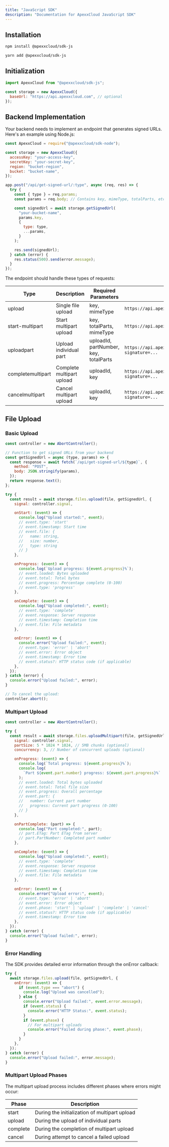 ```yaml
---
title: "JavaScript SDK"
description: "Documentation for ApexxCloud JavaScript SDK"
---
```


## Installation

<CodeGroup>

```bash npm
npm install @apexxcloud/sdk-js
```

```bash yarn
yarn add @apexxcloud/sdk-js
```

</CodeGroup>

## Initialization

```javascript
import ApexxCloud from "@apexxcloud/sdk-js";

const storage = new ApexxCloud({
  baseUrl: "https://api.apexxcloud.com", // optional
});
```

## Backend Implementation

Your backend needs to implement an endpoint that generates signed URLs. Here's an example using Node.js:

```javascript
const ApexxCloud = require("@apexxcloud/sdk-node");

const storage = new ApexxCloud({
  accessKey: "your-access-key",
  secretKey: "your-secret-key",
  region: "bucket-region",
  bucket: "bucket-name",
});

app.post("/api/get-signed-url/:type", async (req, res) => {
  try {
    const { type } = req.params;
    const params = req.body; // Contains key, mimeType, totalParts, etc.

    const signedUrl = await storage.getSignedUrl(
      "your-bucket-name",
      params.key,
      {
        type: type,
        ...params,
      }
    );

    res.send(signedUrl);
  } catch (error) {
    res.status(500).send(error.message);
  }
});
```

The endpoint should handle these types of requests:

| Type              | Description               | Required Parameters                   | Example Response                                                         |
| ----------------- | ------------------------- | ------------------------------------- | ------------------------------------------------------------------------ |
| upload            | Single file upload        | key, mimeType                         | `https://api.apexxcloud.com/upload?signature=...`                        |
| start-multipart   | Start multipart upload    | key, totalParts, mimeType             | `https://api.apexxcloud.com/multipart/start?signature=...`               |
| uploadpart        | Upload individual part    | uploadId, partNumber, key, totalParts | `https://api.apexxcloud.com/multipart/{uploadId}/upload?signature=...`   |
| completemultipart | Complete multipart upload | uploadId, key                         | `https://api.apexxcloud.com/multipart/{uploadId}/complete?signature=...` |
| cancelmultipart   | Cancel multipart upload   | uploadId, key                         | `https://api.apexxcloud.com/multipart/{uploadId}/cancel?signature=...`   |

## File Upload

### Basic Upload

```javascript
const controller = new AbortController();

// Function to get signed URLs from your backend
const getSignedUrl = async (type, params) => {
  const response = await fetch(`/api/get-signed-url/${type}`, {
    method: "POST",
    body: JSON.stringify(params),
  });
  return response.text();
};

try {
  const result = await storage.files.upload(file, getSignedUrl, {
    signal: controller.signal,

    onStart: (event) => {
      console.log("Upload started:", event);
      // event.type: 'start'
      // event.timestamp: Start time
      // event.file: {
      //   name: string,
      //   size: number,
      //   type: string
      // }
    },

    onProgress: (event) => {
      console.log(`Upload progress: ${event.progress}%`);
      // event.loaded: Bytes uploaded
      // event.total: Total bytes
      // event.progress: Percentage complete (0-100)
      // event.type: 'progress'
    },

    onComplete: (event) => {
      console.log("Upload completed:", event);
      // event.type: 'complete'
      // event.response: Server response
      // event.timestamp: Completion time
      // event.file: File metadata
    },

    onError: (event) => {
      console.error("Upload failed:", event);
      // event.type: 'error' | 'abort'
      // event.error: Error object
      // event.timestamp: Error time
      // event.status?: HTTP status code (if applicable)
    },
  });
} catch (error) {
  console.error("Upload failed:", error);
}

// To cancel the upload:
controller.abort();
```

### Multipart Upload

```javascript
const controller = new AbortController();

try {
  const result = await storage.files.uploadMultipart(file, getSignedUrl, {
    signal: controller.signal,
    partSize: 5 * 1024 * 1024, // 5MB chunks (optional)
    concurrency: 3, // Number of concurrent uploads (optional)

    onProgress: (event) => {
      console.log(`Total progress: ${event.progress}%`);
      console.log(
        `Part ${event.part.number} progress: ${event.part.progress}%`
      );
      // event.loaded: Total bytes uploaded
      // event.total: Total file size
      // event.progress: Overall percentage
      // event.part: {
      //   number: Current part number
      //   progress: Current part progress (0-100)
      // }
    },

    onPartComplete: (part) => {
      console.log("Part completed:", part);
      // part.ETag: Part ETag from server
      // part.PartNumber: Completed part number
    },

    onComplete: (event) => {
      console.log("Upload completed:", event);
      // event.type: 'complete'
      // event.response: Server response
      // event.timestamp: Completion time
      // event.file: File metadata
    },

    onError: (event) => {
      console.error("Upload error:", event);
      // event.type: 'error' | 'abort'
      // event.error: Error object
      // event.phase: 'start' | 'upload' | 'complete' | 'cancel'
      // event.status?: HTTP status code (if applicable)
      // event.timestamp: Error time
    },
  });
} catch (error) {
  console.error("Upload failed:", error);
}
```

### Error Handling

The SDK provides detailed error information through the onError callback:

```javascript
try {
  await storage.files.upload(file, getSignedUrl, {
    onError: (event) => {
      if (event.type === "abort") {
        console.log("Upload was cancelled");
      } else {
        console.error("Upload failed:", event.error.message);
        if (event.status) {
          console.error("HTTP Status:", event.status);
        }
        if (event.phase) {
          // For multipart uploads
          console.error("Failed during phase:", event.phase);
        }
      }
    },
  });
} catch (error) {
  console.error("Upload failed:", error.message);
}
```

### Multipart Upload Phases

The multipart upload process includes different phases where errors might occur:

| Phase    | Description                                   |
| -------- | --------------------------------------------- |
| start    | During the initialization of multipart upload |
| upload   | During the upload of individual parts         |
| complete | During the completion of multipart upload     |
| cancel   | During attempt to cancel a failed upload      |
